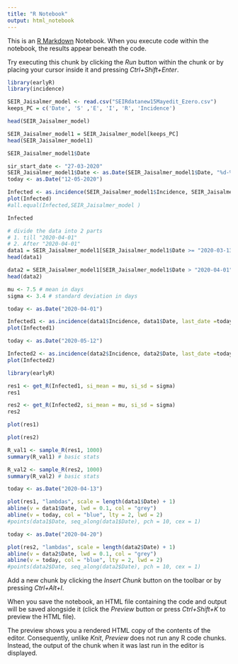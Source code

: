 ---
title: "R Notebook"
output: html_notebook
---

This is an [R Markdown](http://rmarkdown.rstudio.com) Notebook. When you execute code within the notebook, the results appear beneath the code. 

Try executing this chunk by clicking the *Run* button within the chunk or by placing your cursor inside it and pressing *Ctrl+Shift+Enter*. 

```{r}
library(earlyR)
library(incidence)
```
```{r}
SEIR_Jaisalmer_model <- read.csv("SEIRdatanew15Mayedit_Ezero.csv")
keeps_PC = c('Date', 'S' ,'E', 'I', 'R', 'Incidence')

head(SEIR_Jaisalmer_model)
```


```{r}
SEIR_Jaisalmer_model1 = SEIR_Jaisalmer_model[keeps_PC]
head(SEIR_Jaisalmer_model1)

```
```{r}
SEIR_Jaisalmer_model1$Date
```


```{r}
sir_start_date <- "27-03-2020"
SEIR_Jaisalmer_model1$Date <- as.Date(SEIR_Jaisalmer_model1$Date, "%d-%m-%y")
today <- as.Date("12-05-2020")

Infected <- as.incidence(SEIR_Jaisalmer_model1$Incidence, SEIR_Jaisalmer_model1$Date, last_date =today)
plot(Infected)
#all.equal(Infected,SEIR_Jaisalmer_model )

```
```{r}
Infected
```
```{r}
# divide the data into 2 parts
# 1. till "2020-04-01"
# 2. After "2020-04-01"
data1 = SEIR_Jaisalmer_model1[SEIR_Jaisalmer_model1$Date >= "2020-03-13" & SEIR_Jaisalmer_model1$Date <= "2020-04-01",]
head(data1)

data2 = SEIR_Jaisalmer_model1[SEIR_Jaisalmer_model1$Date > "2020-04-01" & SEIR_Jaisalmer_model1$Date <= "2020-05-12",]
head(data2)

```


```{r}
mu <- 7.5 # mean in days
sigma <- 3.4 # standard deviation in days
```


```{r}
today <- as.Date("2020-04-01")

Infected1 <- as.incidence(data1$Incidence, data1$Date, last_date =today)
plot(Infected1)
```


```{r}
today <- as.Date("2020-05-12")

Infected2 <- as.incidence(data2$Incidence, data2$Date, last_date =today)
plot(Infected2)
```
```{r}
library(earlyR)

res1 <- get_R(Infected1, si_mean = mu, si_sd = sigma)
res1
```


```{r}
res2 <- get_R(Infected2, si_mean = mu, si_sd = sigma)
res2
```
```{r}
plot(res1)
```


```{r}
plot(res2)
```
```{r}
R_val1 <- sample_R(res1, 1000)
summary(R_val1) # basic stats
```


```{r}
R_val2 <- sample_R(res2, 1000)
summary(R_val2) # basic stats
```
```{r}
today <- as.Date("2020-04-13")

plot(res1, "lambdas", scale = length(data1$Date) + 1)
abline(v = data1$Date, lwd = 0.1, col = "grey")
abline(v = today, col = "blue", lty = 2, lwd = 2)
#points(data1$Date, seq_along(data1$Date), pch = 10, cex = 1)
```


```{r}
today <- as.Date("2020-04-20")

plot(res2, "lambdas", scale = length(data2$Date) + 1)
abline(v = data2$Date, lwd = 0.1, col = "grey")
abline(v = today, col = "blue", lty = 2, lwd = 2)
#points(data2$Date, seq_along(data2$Date), pch = 10, cex = 1)
```


Add a new chunk by clicking the *Insert Chunk* button on the toolbar or by pressing *Ctrl+Alt+I*.

When you save the notebook, an HTML file containing the code and output will be saved alongside it (click the *Preview* button or press *Ctrl+Shift+K* to preview the HTML file).

The preview shows you a rendered HTML copy of the contents of the editor. Consequently, unlike *Knit*, *Preview* does not run any R code chunks. Instead, the output of the chunk when it was last run in the editor is displayed.
